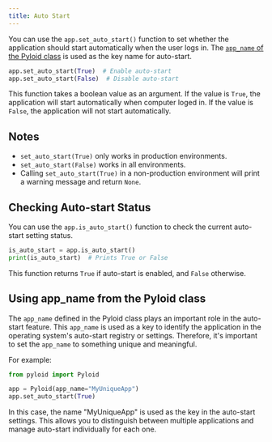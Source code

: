 ```yaml
---
title: Auto Start
---
```


You can use the `app.set_auto_start()` function to set whether the application should start automatically when the user logs in. The [`app_name` of the Pyloid class](/docs/api/pyloid/pyloid#initialization) is used as the key name for auto-start.

```python
app.set_auto_start(True)  # Enable auto-start
app.set_auto_start(False)  # Disable auto-start
```

This function takes a boolean value as an argument. If the value is `True`, the application will start automatically when computer loged in. If the value is `False`, the application will not start automatically.

## Notes

- `set_auto_start(True)` only works in production environments.
- `set_auto_start(False)` works in all environments.
- Calling `set_auto_start(True)` in a non-production environment will print a warning message and return `None`.

## Checking Auto-start Status

You can use the `app.is_auto_start()` function to check the current auto-start setting status.

```python
is_auto_start = app.is_auto_start()
print(is_auto_start)  # Prints True or False
```

This function returns `True` if auto-start is enabled, and `False` otherwise.

## Using app_name from the Pyloid class

The `app_name` defined in the Pyloid class plays an important role in the auto-start feature. This `app_name` is used as a key to identify the application in the operating system's auto-start registry or settings. Therefore, it's important to set the `app_name` to something unique and meaningful.

For example:

```python
from pyloid import Pyloid

app = Pyloid(app_name="MyUniqueApp")
app.set_auto_start(True)
```

In this case, the name "MyUniqueApp" is used as the key in the auto-start settings. This allows you to distinguish between multiple applications and manage auto-start individually for each one.
